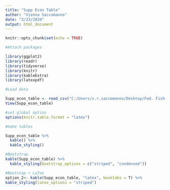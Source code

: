 ```yaml
---
title: "Supp Econ Table"
author: "Vienna Saccomanno"
date: "3/23/2020"
output: html_document
---
```


```r
knitr::opts_chunk$set(echo = TRUE)
```



```r
#Attach packages

library(ggplot2)
library(readr)
library(tidyverse)
library(knitr)
library(kableExtra)
library(latexpdf)

```


```r
#Load data

Supp_econ_table <- read_csv("C:/Users/v.r.saccomanno/Desktop/Fed. Fish Disasters/Supp_econ_table_csv_R_FINAL.csv")
View(Supp_econ_table)

#set global option
options(knitr.table.format = "latex")

```

```r
#make tables

Supp_econ_table %>%
  kable() %>%
  kable_styling()

#Bootstrap
kable(Supp_econ_table) %>%
  kable_styling(bootstrap_options = c("striped", "condensed"))

#Bootstap + LaTex
option_2<- kable(Supp_econ_table, "latex", booktabs = T) %>%
kable_styling(latex_options = "striped")

```

